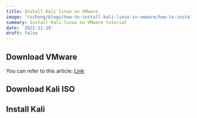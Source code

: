 ```yaml
---
title: Install Kali linux on VMware
image: 'tszhong/blogs/how-to-install-kali-linux-in-vmware/how-to-install-kali-linux-in-vmware-cover.en_vecq7l'
summary: Install Kali linux on VMware tutorial
date: '2021-11-19'
draft: false
---
```


<YouTubeEmbed poster="maxresdefault" title="Install Kali linux on VMware" id="wtrerhdIlw0" />

## Download VMware

You can refer to this article: [Link](https://honghong.me/blog/install-win11-on-vmware)

## Download Kali ISO

<CloudinaryImg
  mdx
  publicId="tszhong/blogs/how-to-install-kali-linux-in-vmware/how-to-install-kali-linux-in-vmware-1_f0uhbe"
  width={1440}
  height={900}
  alt="Install Kali linux in vmware"
/>

## Install Kali

<CloudinaryImg
  mdx
  publicId="tszhong/blogs/how-to-install-kali-linux-in-vmware/how-to-install-kali-linux-in-vmware-2_ait4tl"
  width={1440}
  height={900}
  alt="Install Kali linux in vmware"
/>

<CloudinaryImg
  mdx
  publicId="tszhong/blogs/how-to-install-kali-linux-in-vmware/how-to-install-kali-linux-in-vmware-3_ffg2bc"
  width={1440}
  height={900}
  alt="Install Kali linux in vmware"
/>

<CloudinaryImg
  mdx
  publicId="tszhong/blogs/how-to-install-kali-linux-in-vmware/how-to-install-kali-linux-in-vmware-4_tu19kj"
  width={1440}
  height={900}
  alt="Install Kali linux in vmware"
/>

<CloudinaryImg
  mdx
  publicId="tszhong/blogs/how-to-install-kali-linux-in-vmware/how-to-install-kali-linux-in-vmware-5_lexqkf"
  width={1440}
  height={900}
  alt="Install Kali linux in vmware"
/>

<CloudinaryImg
  mdx
  publicId="tszhong/blogs/how-to-install-kali-linux-in-vmware/how-to-install-kali-linux-in-vmware-6_sdmurp"
  width={1440}
  height={900}
  alt="Install Kali linux in vmware"
/>

<CloudinaryImg
  mdx
  publicId="tszhong/blogs/how-to-install-kali-linux-in-vmware/how-to-install-kali-linux-in-vmware-7_ftpra4"
  width={1440}
  height={900}
  alt="Install Kali linux in vmware"
/>

<CloudinaryImg
  mdx
  publicId="tszhong/blogs/how-to-install-kali-linux-in-vmware/how-to-install-kali-linux-in-vmware-8_h8poci"
  width={1440}
  height={900}
  alt="Install Kali linux in vmware"
/>

<CloudinaryImg
  mdx
  publicId="tszhong/blogs/how-to-install-kali-linux-in-vmware/how-to-install-kali-linux-in-vmware-9_q0ff1a"
  width={1440}
  height={900}
  alt="Install Kali linux in vmware"
/>

<CloudinaryImg
  mdx
  publicId="tszhong/blogs/how-to-install-kali-linux-in-vmware/how-to-install-kali-linux-in-vmware-10_umou6h"
  width={1440}
  height={900}
  alt="Install Kali linux in vmware"
/>

<CloudinaryImg
  mdx
  publicId="tszhong/blogs/how-to-install-kali-linux-in-vmware/how-to-install-kali-linux-in-vmware-11_wkxxpn"
  width={1440}
  height={900}
  alt="Install Kali linux in vmware"
/>

<CloudinaryImg
  mdx
  publicId="tszhong/blogs/how-to-install-kali-linux-in-vmware/how-to-install-kali-linux-in-vmware-12_uwt8nb"
  width={1440}
  height={900}
  alt="Install Kali linux in vmware"
/>

<CloudinaryImg
  mdx
  publicId="tszhong/blogs/how-to-install-kali-linux-in-vmware/how-to-install-kali-linux-in-vmware-13_qqjj7c"
  width={1440}
  height={900}
  alt="Install Kali linux in vmware"
/>

<CloudinaryImg
  mdx
  publicId="tszhong/blogs/how-to-install-kali-linux-in-vmware/how-to-install-kali-linux-in-vmware-14_pppr3r"
  width={1440}
  height={900}
  alt="Install Kali linux in vmware"
/>

<CloudinaryImg
  mdx
  publicId="tszhong/blogs/how-to-install-kali-linux-in-vmware/how-to-install-kali-linux-in-vmware-15_sgtfxv"
  width={1440}
  height={900}
  alt="Install Kali linux in vmware"
/>

<CloudinaryImg
  mdx
  publicId="tszhong/blogs/how-to-install-kali-linux-in-vmware/how-to-install-kali-linux-in-vmware-16_dpmfzo"
  width={1440}
  height={900}
  alt="Install Kali linux in vmware"
/>

<CloudinaryImg
  mdx
  publicId="tszhong/blogs/how-to-install-kali-linux-in-vmware/how-to-install-kali-linux-in-vmware-17_atct6u"
  width={1440}
  height={900}
  alt="Install Kali linux in vmware"
/>

<CloudinaryImg
  mdx
  publicId="tszhong/blogs/how-to-install-kali-linux-in-vmware/how-to-install-kali-linux-in-vmware-18_wyidax"
  width={1440}
  height={900}
  alt="Install Kali linux in vmware"
/>

<CloudinaryImg
  mdx
  publicId="tszhong/blogs/how-to-install-kali-linux-in-vmware/how-to-install-kali-linux-in-vmware-19_yr29wa"
  width={1440}
  height={900}
  alt="Install Kali linux in vmware"
/>

<CloudinaryImg
  mdx
  publicId="tszhong/blogs/how-to-install-kali-linux-in-vmware/how-to-install-kali-linux-in-vmware-20_yysmu9"
  width={1440}
  height={900}
  alt="Install Kali linux in vmware"
/>

<CloudinaryImg
  mdx
  publicId="tszhong/blogs/how-to-install-kali-linux-in-vmware/how-to-install-kali-linux-in-vmware-21_awipix"
  width={1440}
  height={900}
  alt="Install Kali linux in vmware"
/>

<CloudinaryImg
  mdx
  publicId="tszhong/blogs/how-to-install-kali-linux-in-vmware/how-to-install-kali-linux-in-vmware-22_dgaikl"
  width={1440}
  height={900}
  alt="Install Kali linux in vmware"
/>

<CloudinaryImg
  mdx
  publicId="tszhong/blogs/how-to-install-kali-linux-in-vmware/how-to-install-kali-linux-in-vmware-23_zu2lrl"
  width={1440}
  height={900}
  alt="Install Kali linux in vmware"
/>

<CloudinaryImg
  mdx
  publicId="tszhong/blogs/how-to-install-kali-linux-in-vmware/how-to-install-kali-linux-in-vmware-24_yvnfu1"
  width={1440}
  height={900}
  alt="Install Kali linux in vmware"
/>

<CloudinaryImg
  mdx
  publicId="tszhong/blogs/how-to-install-kali-linux-in-vmware/how-to-install-kali-linux-in-vmware-25_awe86d"
  width={1440}
  height={900}
  alt="Install Kali linux in vmware"
/>

<CloudinaryImg
  mdx
  publicId="tszhong/blogs/how-to-install-kali-linux-in-vmware/how-to-install-kali-linux-in-vmware-26_iovbzu"
  width={1440}
  height={900}
  alt="Install Kali linux in vmware"
/>

<CloudinaryImg
  mdx
  publicId="tszhong/blogs/how-to-install-kali-linux-in-vmware/how-to-install-kali-linux-in-vmware-27_egmbos"
  width={1440}
  height={900}
  alt="Install Kali linux in vmware"
/>

<CloudinaryImg
  mdx
  publicId="tszhong/blogs/how-to-install-kali-linux-in-vmware/how-to-install-kali-linux-in-vmware-28_bm8fxh"
  width={1440}
  height={900}
  alt="Install Kali linux in vmware"
/>

<CloudinaryImg
  mdx
  publicId="tszhong/blogs/how-to-install-kali-linux-in-vmware/how-to-install-kali-linux-in-vmware-29_uw6wti"
  width={1440}
  height={900}
  alt="Install Kali linux in vmware"
/>

<CloudinaryImg
  mdx
  publicId="tszhong/blogs/how-to-install-kali-linux-in-vmware/how-to-install-kali-linux-in-vmware-30_trmm1a"
  width={1440}
  height={900}
  alt="Install Kali linux in vmware"
/>
